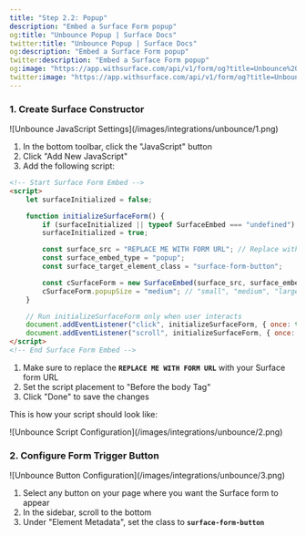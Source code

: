 ```yaml
---
title: "Step 2.2: Popup"
description: "Embed a Surface Form popup"
og:title: "Unbounce Popup | Surface Docs"
twitter:title: "Unbounce Popup | Surface Docs"
og:description: "Embed a Surface Form popup"
twitter:description: "Embed a Surface Form popup"
og:image: "https://app.withsurface.com/api/v1/form/og?title=Unbounce%20Popup"
twitter:image: "https://app.withsurface.com/api/v1/form/og?title=Unbounce%20Popup"
---
```


### 1. Create Surface Constructor

<Frame>
![Unbounce JavaScript Settings](/images/integrations/unbounce/1.png)
</Frame>

1. In the bottom toolbar, click the "JavaScript" button
2. Click "Add New JavaScript"
3. Add the following script:

```html
<!-- Start Surface Form Embed -->
<script>
    let surfaceInitialized = false;

    function initializeSurfaceForm() {
        if (surfaceInitialized || typeof SurfaceEmbed === "undefined") return;
        surfaceInitialized = true;

        const surface_src = "REPLACE ME WITH FORM URL"; // Replace with your Surface form URL
        const surface_embed_type = "popup";
        const surface_target_element_class = "surface-form-button";

        const cSurfaceForm = new SurfaceEmbed(surface_src, surface_embed_type, surface_target_element_class);
        cSurfaceForm.popupSize = "medium"; // "small", "medium", "large"
    }

    // Run initializeSurfaceForm only when user interacts
    document.addEventListener("click", initializeSurfaceForm, { once: true });
    document.addEventListener("scroll", initializeSurfaceForm, { once: true });
</script>
<!-- End Surface Form Embed -->
```

1. Make sure to replace the **`REPLACE ME WITH FORM URL`** with your Surface form URL
2. Set the script placement to "Before the body Tag"
3. Click "Done" to save the changes

This is how your script should look like:

<Frame>
![Unbounce Script Configuration](/images/integrations/unbounce/2.png)
</Frame>

### 2. Configure Form Trigger Button

<Frame>
![Unbounce Button Configuration](/images/integrations/unbounce/3.png)
</Frame>

1. Select any button on your page where you want the Surface form to appear
2. In the sidebar, scroll to the bottom
3. Under "Element Metadata", set the class to **`surface-form-button`**